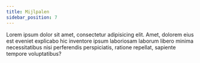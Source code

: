 ```yaml
---
title: Mijlpalen
sidebar_position: 7
---
```


Lorem ipsum dolor sit amet, consectetur adipisicing elit. Amet, dolorem eius est eveniet explicabo hic inventore ipsum laboriosam laborum libero minima necessitatibus nisi perferendis perspiciatis, ratione repellat, sapiente tempore voluptatibus?
